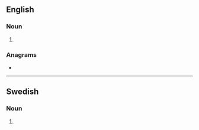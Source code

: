 {{also|Testers}}
==English==

===Noun===
{{head|en|noun plural form}}

# {{plural of|tester|lang=en}}

===Anagrams===
* {{anagrams|en|a=eersstt|restest|retests|setters|streets|tersest}}

----

==Swedish==

===Noun===
{{head|sv|noun form}}

# {{sv-noun-form-indef-gen-pl|test}}